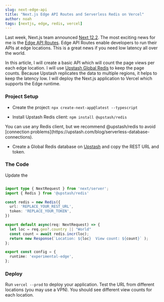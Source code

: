 ```yaml
---
slug: next-edge-api
title: "Next.js Edge API Routes and Serverless Redis on Vercel"
author: noah
tags: [nextjs, edge, redis, vercel]
---
```


Last week, Next.js team announced [Next 12.2](https://nextjs.org/blog/next-12-2#edge-api-routes-experimental). The most exciting news for me is the [Edge API Routes](https://nextjs.org/docs/api-routes/edge-api-routes). Edge API Routes enable developers to run their APIs at edge locations. This is a great news if you need low latency all over the world.

In this article, I will create a basic API which will count the page views per each edge location. I will use [Upstash Global Redis](https://docs.upstash.com/redis/features/globaldatabase) to keep the page counts. Because Upstash replicates the data to multiple regions, it helps to keep the latency low. I will deploy the Next.js application to Vercel which supports the Edge runtime.

### Project Setup
- Create the project: `npx create-next-app@latest --typescript`

- Install Upstash Redis client: `npm install @upstash/redis`

<Note>
You can use any Redis client, but we recommend @upstash/redis to avoid [connection problems](https://upstash.com/blog/serverless-database-connections).
</Note>

- Create a Global Redis database on [Upstash](https://console.upstash.com) and copy the REST URL and token.

### The Code

Update the

```javascript:pages/api/hello.ts

import type { NextRequest } from 'next/server';
import { Redis } from '@upstash/redis'

const redis = new Redis({
  url: 'REPLACE_YOUR_REST_URL',
  token: 'REPLACE_YOUR_TOKEN',
})

export default async(req: NextRequest) => {
  let loc = req.geo?.country || "World"
  const count = await redis.incr(loc);
  return new Response(`Location: ${loc}  View count: ${count}` );
};

export const config = {
  runtime: 'experimental-edge',
};
```

### Deploy
Run `vercel --prod` to deploy your application. Test the URL from different locations (you may use a VPN). You should see different view counts for each location.